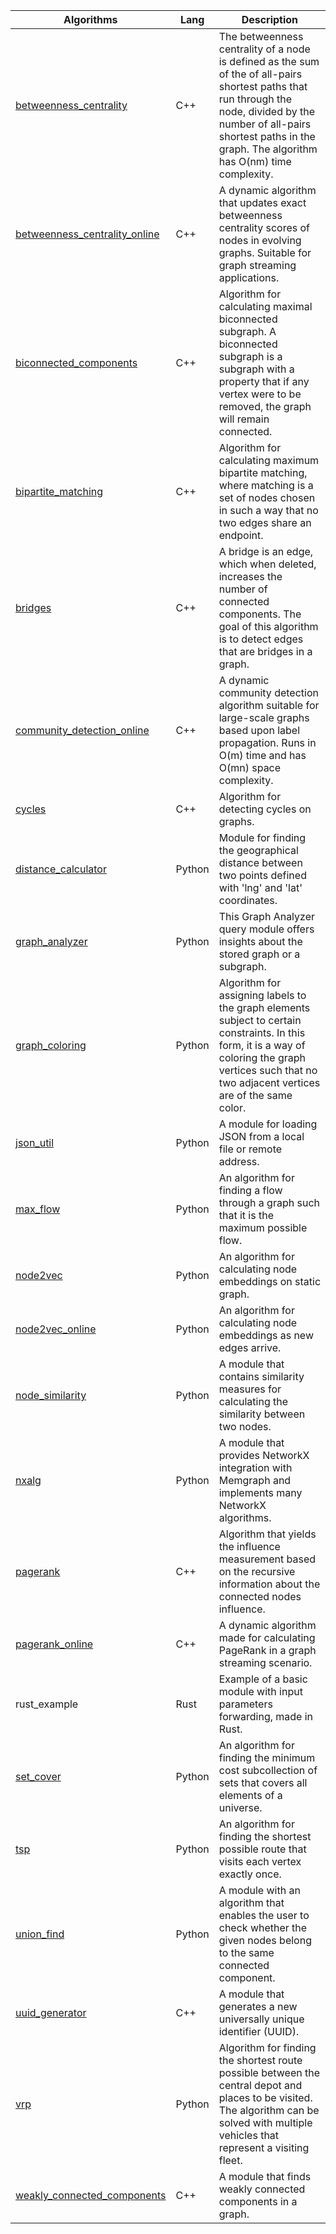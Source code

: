 | Algorithms                                                                             | Lang   | Description                                                                                                                                                                                                                       |
|----------------------------------------------------------------------------------------|--------|-----------------------------------------------------------------------------------------------------------------------------------------------------------------------------------------------------------------------------------|
| [betweenness_centrality](/mage/query-modules/cpp/betweenness-centrality)               | C++    | The betweenness centrality of a node is defined as the sum of the of all-pairs shortest paths that run through the node, divided by the number of all-pairs shortest paths in the graph. The algorithm has O(nm) time complexity. |
| [betweenness_centrality_online](/mage/query-modules/cpp/betweenness-centrality-online) | C++    | A dynamic algorithm that updates exact betweenness centrality scores of nodes in evolving graphs. Suitable for graph streaming applications.                                                                                      |
| [biconnected_components](/mage/query-modules/cpp/biconnected-components)               | C++    | Algorithm for calculating maximal biconnected subgraph. A biconnected subgraph is a subgraph with a property that if any vertex were to be removed, the graph will remain connected.                                              |
| [bipartite_matching](/mage/query-modules/cpp/bipartite-matching)                       | C++    | Algorithm for calculating maximum bipartite matching, where matching is a set of nodes chosen in such a way that no two edges share an endpoint.                                                                                  |
| [bridges](/mage/query-modules/cpp/bridges)                                             | C++    | A bridge is an edge, which when deleted, increases the number of connected components. The goal of this algorithm is to detect edges that are bridges in a graph.                                                                 |
| [community_detection_online](/mage/query-modules/cpp/community-detection-online)       | C++    | A dynamic community detection algorithm suitable for large-scale graphs based upon label propagation. Runs in O(m) time and has O(mn) space complexity.                                                                           |
| [cycles](/mage/query-modules/cpp/cycles)                                               | C++    | Algorithm for detecting cycles on graphs.                                                                                                                                                                                         |
| [distance_calculator](/mage/query-modules/python/distance-calculator)                  | Python | Module for finding the geographical distance between two points defined with 'lng' and 'lat' coordinates.                                                                                                                         |
| [graph_analyzer](/mage/query-modules/python/graph-analyzer)                            | Python | This Graph Analyzer query module offers insights about the stored graph or a subgraph.                                                                                                                                            |
| [graph_coloring](/mage/query-modules/python/graph-coloring)                            | Python | Algorithm for assigning labels to the graph elements subject to certain constraints. In this form, it is a way of coloring the graph vertices such that no two adjacent vertices are of the same color.                           |
| [json_util](/mage/query-modules/python/json-util)                                      | Python | A module for loading JSON from a local file or remote address.                                                                                                                                                                    |
| [max_flow](/mage/query-modules/python/max-flow)                                        | Python | An algorithm for finding a flow through a graph such that it is the maximum possible flow.                                                                                                                                        |
| [node2vec](/mage/query-modules/python/node2vec)                                        | Python | An algorithm for calculating node embeddings on static graph.                                                                                                                                                                     |
| [node2vec_online](/mage/query-modules/python/node2vec-online)                          | Python | An algorithm for calculating node embeddings as new edges arrive.                                                                                                                                                                 |
| [node_similarity](/mage/query-modules/python/node-similarity)                          | Python | A module that contains similarity measures for calculating the similarity between two nodes.                                                                                                                                      |
| [nxalg](/mage/query-modules/python/nxalg)                                              | Python | A module that provides NetworkX integration with Memgraph and implements many NetworkX algorithms.                                                                                                                                |
| [pagerank](/mage/query-modules/cpp/pagerank)                                           | C++    | Algorithm that yields the influence measurement based on the recursive information about the connected nodes influence.                                                                                                           |
| [pagerank_online](/mage/query-modules/cpp/pagerank-online)                             | C++    | A dynamic algorithm made for calculating PageRank in a graph streaming scenario.                                                                                                                                                  |
| rust_example                                                                           | Rust   | Example of a basic module with input parameters forwarding, made in Rust.                                                                                                                                                         |
| [set_cover](/mage/query-modules/python/set-cover)                                      | Python | An algorithm for finding the minimum cost subcollection of sets that covers all elements of a universe.                                                                                                                           |
| [tsp](/mage/query-modules/python/tsp)                                                  | Python | An algorithm for finding the shortest possible route that visits each vertex exactly once.                                                                                                                                        |
| [union_find](/mage/query-modules/python/union-find)                                    | Python | A module with an algorithm that enables the user to check whether the given nodes belong to the same connected component.                                                                                                         |
| [uuid_generator](/mage/query-modules/cpp/uuid-generator)                               | C++    | A module that generates a new universally unique identifier (UUID).                                                                                                                                                               |
| [vrp](/mage/query-modules/python/vrp)                                                  | Python | Algorithm for finding the shortest route possible between the central depot and places to be visited. The algorithm can be solved with multiple vehicles that represent a visiting fleet.                                         |
| [weakly_connected_components](/mage/query-modules/cpp/weakly-connected-components)     | C++    | A module that finds weakly connected components in a graph.                                                                                                                                                                       |
